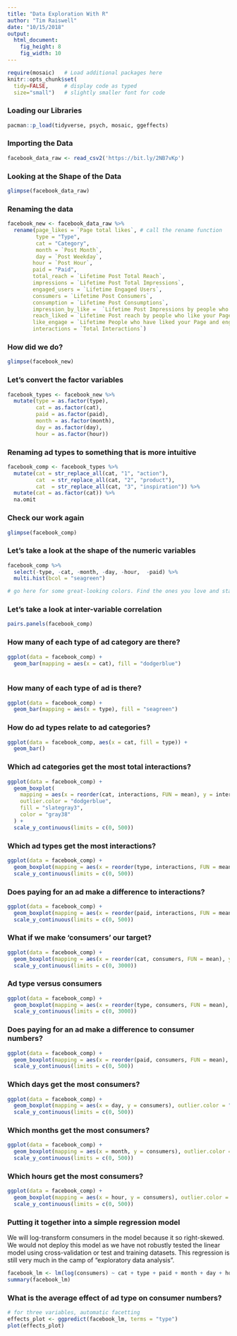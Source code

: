 ```yaml
---
title: "Data Exploration With R"
author: "Tim Raiswell"
date: "10/15/2018"
output: 
  html_document:
    fig_height: 8
    fig_width: 10
---
```


```r
require(mosaic)   # Load additional packages here 
knitr::opts_chunk$set(
  tidy=FALSE,     # display code as typed
  size="small")   # slightly smaller font for code
```

### Loading our Libraries  

```r
pacman::p_load(tidyverse, psych, mosaic, ggeffects)
```

### Importing the Data

```r
facebook_data_raw <- read_csv2('https://bit.ly/2NB7vKp')
```

### Looking at the Shape of the Data

```r
glimpse(facebook_data_raw)
```


### Renaming the data

```r
facebook_new <- facebook_data_raw %>% 
  rename(page_likes = `Page total likes`, # call the rename function
         type = "Type",
         cat = "Category",
         month = `Post Month`,
         day = `Post Weekday`,
        hour = `Post Hour`,
        paid = "Paid",
        total_reach = `Lifetime Post Total Reach`,
        impressions = `Lifetime Post Total Impressions`,
        engaged_users = `Lifetime Engaged Users`,
        consumers = `Lifetime Post Consumers`,
        consumption = `Lifetime Post Consumptions`,
        impression_by_like =  `Lifetime Post Impressions by people who have liked your Page`,
        reach_liked = `Lifetime Post reach by people who like your Page`,
        like_engage = `Lifetime People who have liked your Page and engaged with your post`,
        interactions = `Total Interactions`)
```

### How did we do?

```r
glimpse(facebook_new)
```


### Let's convert the factor variables
```r
facebook_types <- facebook_new %>% 
  mutate(type = as.factor(type),
         cat = as.factor(cat), 
         paid = as.factor(paid),
         month = as.factor(month),
         day = as.factor(day),
         hour = as.factor(hour))

```


### Renaming ad types to something that is more intuitive
```r
facebook_comp <- facebook_types %>% 
  mutate(cat = str_replace_all(cat, "1", "action"),
         cat  = str_replace_all(cat, "2", "product"),
         cat  = str_replace_all(cat, "3", "inspiration")) %>% 
  mutate(cat = as.factor(cat)) %>% 
  na.omit


```


### Check our work again
```r
glimpse(facebook_comp)
```

### Let's take a look at the shape of the numeric variables
```r

facebook_comp %>%
  select(-type, -cat, -month, -day, -hour,  -paid) %>%
  multi.hist(bcol = "seagreen")

# go here for some great-looking colors. Find the ones you love and start to b uild your own visualization brand: http://www.stat.columbia.edu/~tzheng/files/Rcolor.pdf
```

### Let's take a look at inter-variable correlation  

```r
pairs.panels(facebook_comp)
```



### How many of each type of ad category are there?  

```r

ggplot(data = facebook_comp) +
  geom_bar(mapping = aes(x = cat), fill = "dodgerblue")
 
```

### How many of each type of ad is there?  


```r
ggplot(data = facebook_comp) +
  geom_bar(mapping = aes(x = type), fill = "seagreen")
```

### How do ad types relate to ad categories?  

```r
ggplot(data = facebook_comp, aes(x = cat, fill = type)) +
  geom_bar()

```

### Which ad categories get the most total interactions?  

```r

ggplot(data = facebook_comp) +
  geom_boxplot(
    mapping = aes(x = reorder(cat, interactions, FUN = mean), y = interactions),
    outlier.color = "dodgerblue",
    fill = "slategray3",
    color = "gray38"
  ) +
  scale_y_continuous(limits = c(0, 500))
```

### Which ad types get the most interactions?  

```r

ggplot(data = facebook_comp) +
  geom_boxplot(mapping = aes(x = reorder(type, interactions, FUN = mean), y = interactions), outlier.color = "dodgerblue", fill = "slategray3", color = "gray38") +
  scale_y_continuous(limits = c(0, 500))
```

### Does paying for an ad make a difference to interactions?  

```r
ggplot(data = facebook_comp) +
  geom_boxplot(mapping = aes(x = reorder(paid, interactions, FUN = mean), y = interactions), outlier.color = "dodgerblue", fill = "slategray3", color = "gray38") +
  scale_y_continuous(limits = c(0, 500))
```

### What if we make 'consumers' our target?  

```r
ggplot(data = facebook_comp) +
  geom_boxplot(mapping = aes(x = reorder(cat, consumers, FUN = mean), y = consumers), outlier.color = "dodgerblue", fill = "slategray3", color = "gray38") +
  scale_y_continuous(limits = c(0, 3000))

```

### Ad type versus consumers  

```r

ggplot(data = facebook_comp) +
  geom_boxplot(mapping = aes(x = reorder(type, consumers, FUN = mean), y = consumers), outlier.color = "dodgerblue", fill = "slategray3", color = "gray38") +
  scale_y_continuous(limits = c(0, 3000))
```

### Does paying for an ad make a difference to consumer numbers?  

```r
ggplot(data = facebook_comp) +
  geom_boxplot(mapping = aes(x = reorder(paid, consumers, FUN = mean), y = engaged_users), outlier.color = "dodgerblue", fill = "slategray3", color = "gray38") +
  scale_y_continuous(limits = c(0, 500))
```

### Which days get the most consumers?  

```r
ggplot(data = facebook_comp) +
  geom_boxplot(mapping = aes(x = day, y = consumers), outlier.color = "dodgerblue", fill = "slategray3", color = "gray38") +
  scale_y_continuous(limits = c(0, 500))
```


### Which months get the most consumers?  

```r
ggplot(data = facebook_comp) +
  geom_boxplot(mapping = aes(x = month, y = consumers), outlier.color = "dodgerblue", fill = "slategray3", color = "gray38") +
  scale_y_continuous(limits = c(0, 500))
```

### Which hours get the most consumers?  

```r
ggplot(data = facebook_comp) +
  geom_boxplot(mapping = aes(x = hour, y = consumers), outlier.color = "dodgerblue", fill = "slategray3", color = "gray38") +
  scale_y_continuous(limits = c(0, 500))
```

### Putting it together into a simple regression model  
We will log-transform consumers in the model because it so right-skewed. We would not deploy this model as we have not robustly tested the linear model using cross-validation or test and training datasets. This regression is still very much in the camp of "exploratory data analysis".
```r
facebook_lm <- lm(log(consumers) ~ cat + type + paid + month + day + hour, data = facebook_comp)
summary(facebook_lm)
```

### What is the average effect of ad type on consumer numbers?  

```r
# for three variables, automatic facetting
effects_plot <- ggpredict(facebook_lm, terms = "type")
plot(effects_plot)


```

